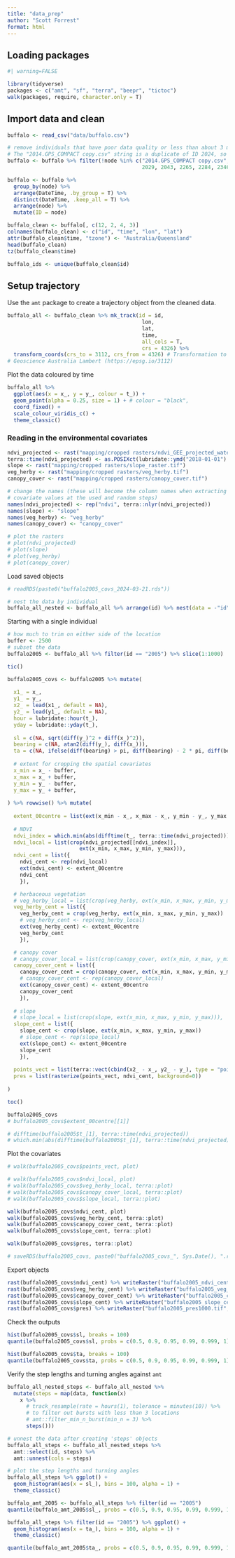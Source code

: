 ```yaml
---
title: "data_prep"
author: "Scott Forrest"
format: html
---
```


## Loading packages

```r
#| warning=FALSE

library(tidyverse)
packages <- c("amt", "sf", "terra", "beepr", "tictoc")
walk(packages, require, character.only = T)

```

## Import data and clean

```r

buffalo <- read_csv("data/buffalo.csv")

# remove individuals that have poor data quality or less than about 3 months of data. 
# The "2014.GPS_COMPACT copy.csv" string is a duplicate of ID 2024, so we exlcude it
buffalo <- buffalo %>% filter(!node %in% c("2014.GPS_COMPACT copy.csv", 
                                           2029, 2043, 2265, 2284, 2346))

buffalo <- buffalo %>%  
  group_by(node) %>% 
  arrange(DateTime, .by_group = T) %>% 
  distinct(DateTime, .keep_all = T) %>% 
  arrange(node) %>% 
  mutate(ID = node)

buffalo_clean <- buffalo[, c(12, 2, 4, 3)]
colnames(buffalo_clean) <- c("id", "time", "lon", "lat")
attr(buffalo_clean$time, "tzone") <- "Australia/Queensland"
head(buffalo_clean)
tz(buffalo_clean$time)

buffalo_ids <- unique(buffalo_clean$id)

```

## Setup trajectory

Use the `amt` package to create a trajectory object from the cleaned data. 

```r

buffalo_all <- buffalo_clean %>% mk_track(id = id,
                                           lon,
                                           lat, 
                                           time, 
                                           all_cols = T,
                                           crs = 4326) %>% 
  transform_coords(crs_to = 3112, crs_from = 4326) # Transformation to GDA94 / 
# Geoscience Australia Lambert (https://epsg.io/3112)

```

Plot the data coloured by time

```r

buffalo_all %>%
  ggplot(aes(x = x_, y = y_, colour = t_)) +
  geom_point(alpha = 0.25, size = 1) + # colour = "black",
  coord_fixed() +
  scale_colour_viridis_c() +
  theme_classic()

```

### Reading in the environmental covariates

```r

ndvi_projected <- rast("mapping/cropped rasters/ndvi_GEE_projected_watermask20230207.tif")
terra::time(ndvi_projected) <- as.POSIXct(lubridate::ymd("2018-01-01") + months(0:23))
slope <- rast("mapping/cropped rasters/slope_raster.tif")
veg_herby <- rast("mapping/cropped rasters/veg_herby.tif")
canopy_cover <- rast("mapping/cropped rasters/canopy_cover.tif")

# change the names (these will become the column names when extracting 
# covariate values at the used and random steps)
names(ndvi_projected) <- rep("ndvi", terra::nlyr(ndvi_projected))
names(slope) <- "slope"
names(veg_herby) <- "veg_herby"
names(canopy_cover) <- "canopy_cover"

# plot the rasters
# plot(ndvi_projected)
# plot(slope)
# plot(veg_herby)
# plot(canopy_cover)

```

Load saved objects

```r

# readRDS(paste0("buffalo2005_covs_2024-03-21.rds"))

```


```r

# nest the data by individual
buffalo_all_nested <- buffalo_all %>% arrange(id) %>% nest(data = -"id")

```

Starting with a single individual

```r

# how much to trim on either side of the location
buffer <- 2500
# subset the data
buffalo2005 <- buffalo_all %>% filter(id == "2005") %>% slice(1:1000)

tic()

buffalo2005_covs <- buffalo2005 %>% mutate(
  
  x1_ = x_,
  y1_ = y_,
  x2_ = lead(x1_, default = NA),
  y2_ = lead(y1_, default = NA),
  hour = lubridate::hour(t_),
  yday = lubridate::yday(t_),
  
  sl = c(NA, sqrt(diff(y_)^2 + diff(x_)^2)),
  bearing = c(NA, atan2(diff(y_), diff(x_))),
  ta = c(NA, ifelse(diff(bearing) > pi, diff(bearing) - 2 * pi, diff(bearing))),
    
  # extent for cropping the spatial covariates
  x_min = x_ - buffer,
  x_max = x_ + buffer,
  y_min = y_ - buffer,
  y_max = y_ + buffer,
  
) %>% rowwise() %>% mutate(
  
  extent_00centre = list(ext(x_min - x_, x_max - x_, y_min - y_, y_max - y_)),
  
  # NDVI
  ndvi_index = which.min(abs(difftime(t_, terra::time(ndvi_projected)))),
  ndvi_local = list(crop(ndvi_projected[[ndvi_index]],
                       ext(x_min, x_max, y_min, y_max))),
  ndvi_cent = list({
    ndvi_cent <- rep(ndvi_local)
    ext(ndvi_cent) <- extent_00centre
    ndvi_cent
    }),

  # herbaceous vegetation
  # veg_herby_local = list(crop(veg_herby, ext(x_min, x_max, y_min, y_max))),
  veg_herby_cent = list({
    veg_herby_cent = crop(veg_herby, ext(x_min, x_max, y_min, y_max))
    # veg_herby_cent <- rep(veg_herby_local)
    ext(veg_herby_cent) <- extent_00centre
    veg_herby_cent
    }),

  # canopy cover
  # canopy_cover_local = list(crop(canopy_cover, ext(x_min, x_max, y_min, y_max))),
  canopy_cover_cent = list({
    canopy_cover_cent = crop(canopy_cover, ext(x_min, x_max, y_min, y_max))
    # canopy_cover_cent <- rep(canopy_cover_local)
    ext(canopy_cover_cent) <- extent_00centre
    canopy_cover_cent
    }),
  
  # slope
  # slope_local = list(crop(slope, ext(x_min, x_max, y_min, y_max))),
  slope_cent = list({
    slope_cent <- crop(slope, ext(x_min, x_max, y_min, y_max))
    # slope_cent <- rep(slope_local)
    ext(slope_cent) <- extent_00centre
    slope_cent
    }),
  
  points_vect = list(terra::vect(cbind(x2_ - x_, y2_ - y_), type = "points", crs = "EPSG:3112")),
  pres = list(rasterize(points_vect, ndvi_cent, background=0))
  
)

toc()

buffalo2005_covs
# buffalo2005_covs$extent_00centre[[1]]

# difftime(buffalo2005$t_[1], terra::time(ndvi_projected))
# which.min(abs(difftime(buffalo2005$t_[1], terra::time(ndvi_projected))))

```

Plot the covariates

```r

# walk(buffalo2005_covs$points_vect, plot)

# walk(buffalo2005_covs$ndvi_local, plot)
# walk(buffalo2005_covs$veg_herby_local, terra::plot)
# walk(buffalo2005_covs$canopy_cover_local, terra::plot)
# walk(buffalo2005_covs$slope_local, terra::plot)

walk(buffalo2005_covs$ndvi_cent, plot)
walk(buffalo2005_covs$veg_herby_cent, terra::plot)
walk(buffalo2005_covs$canopy_cover_cent, terra::plot)
walk(buffalo2005_covs$slope_cent, terra::plot)

walk(buffalo2005_covs$pres, terra::plot)

# saveRDS(buffalo2005_covs, paste0("buffalo2005_covs_", Sys.Date(), ".rds"))

```

Export objects

```r

rast(buffalo2005_covs$ndvi_cent) %>% writeRaster("buffalo2005_ndvi_cent1000.tif", overwrite = T)
rast(buffalo2005_covs$veg_herby_cent) %>% writeRaster("buffalo2005_veg_herby_cent1000.tif", overwrite = T)
rast(buffalo2005_covs$canopy_cover_cent) %>% writeRaster("buffalo2005_canopy_cover_cent1000.tif", overwrite = T)
rast(buffalo2005_covs$slope_cent) %>% writeRaster("buffalo2005_slope_cent1000.tif", overwrite = T)
rast(buffalo2005_covs$pres) %>% writeRaster("buffalo2005_pres1000.tif", overwrite = T)

```


Check the outputs

```r

hist(buffalo2005_covs$sl, breaks = 100)
quantile(buffalo2005_covs$sl, probs = c(0.5, 0.9, 0.95, 0.99, 0.999, 1), na.rm = T)

hist(buffalo2005_covs$ta, breaks = 100)
quantile(buffalo2005_covs$ta, probs = c(0.5, 0.9, 0.95, 0.99, 0.999, 1), na.rm = T)

```


Verify the step lengths and turning angles against `amt`

```r

buffalo_all_nested_steps <- buffalo_all_nested %>%
  mutate(steps = map(data, function(x)
    x %>% 
      # track_resample(rate = hours(1), tolerance = minutes(10)) %>%
      # to filter out bursts with less than 3 locations
      # amt::filter_min_n_burst(min_n = 3) %>% 
      steps()))

# unnest the data after creating 'steps' objects
buffalo_all_steps <- buffalo_all_nested_steps %>% 
  amt::select(id, steps) %>% 
  amt::unnest(cols = steps)

# plot the step lengths and turning angles
buffalo_all_steps %>% ggplot() +
  geom_histogram(aes(x = sl_), bins = 100, alpha = 1) +
  theme_classic()

buffalo_amt_2005 <- buffalo_all_steps %>% filter(id == "2005")
quantile(buffalo_amt_2005$sl_, probs = c(0.5, 0.9, 0.95, 0.99, 0.999, 1), na.rm = T)

buffalo_all_steps %>% filter(id == "2005") %>% ggplot() +
  geom_histogram(aes(x = ta_), bins = 100, alpha = 1) +
  theme_classic()

quantile(buffalo_amt_2005$ta_, probs = c(0.5, 0.9, 0.95, 0.99, 0.999, 1), na.rm = T)

```


